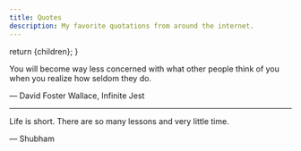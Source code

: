 ```yaml
---
title: Quotes
description: My favorite quotations from around the internet.
---
```



  return <ContentLayout metadata={metadata}>{children}</ContentLayout>;
}

You will become way less concerned with what other people think of you when you realize how seldom they do.

— David Foster Wallace, Infinite Jest

---

Life is short. There are so many lessons and very little time.

— Shubham
